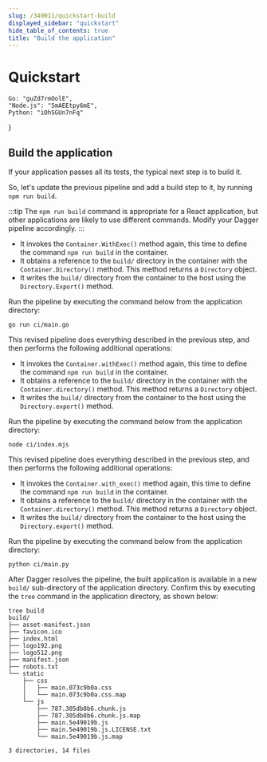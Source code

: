 ```yaml
---
slug: /349011/quickstart-build
displayed_sidebar: "quickstart"
hide_table_of_contents: true
title: "Build the application"
---
```


# Quickstart


    Go: "guZd7rmOolE",
    "Node.js": "5mAEEtpy6mE",
    Python: "iOhSGUn7nFq"
}

<QuickstartDoc embeds={ids}>

## Build the application

If your application passes all its tests, the typical next step is to build it.

So, let's update the previous pipeline and add a build step to it, by running `npm run build`.

:::tip
The `npm run build` command is appropriate for a React application, but other applications are likely to use different commands. Modify your Dagger pipeline accordingly.
:::

<Tabs groupId="language" className="embeds">
<TabItem value="Go">

<Embed id="guZd7rmOolE" />

- It invokes the `Container.WithExec()` method again, this time to define the command `npm run build` in the container.
- It obtains a reference to the `build/` directory in the container with the `Container.Directory()` method. This method returns a `Directory` object.
- It writes the `build/` directory from the container to the host using the `Directory.Export()` method.

Run the pipeline by executing the command below from the application directory:

```shell
go run ci/main.go
```

</TabItem>
<TabItem value="Node.js">

<Embed id="5mAEEtpy6mE" />

This revised pipeline does everything described in the previous step, and then performs the following additional operations:

- It invokes the `Container.withExec()` method again, this time to define the command `npm run build` in the container.
- It obtains a reference to the `build/` directory in the container with the `Container.directory()` method. This method returns a `Directory` object.
- It writes the `build/` directory from the container to the host using the `Directory.export()` method.

Run the pipeline by executing the command below from the application directory:

```shell
node ci/index.mjs
```

</TabItem>
<TabItem value="Python">

<Embed id="iOhSGUn7nFq" />

This revised pipeline does everything described in the previous step, and then performs the following additional operations:

- It invokes the `Container.with_exec()` method again, this time to define the command `npm run build` in the container.
- It obtains a reference to the `build/` directory in the container with the `Container.directory()` method. This method returns a `Directory` object.
- It writes the `build/` directory from the container to the host using the `Directory.export()` method.

Run the pipeline by executing the command below from the application directory:

```shell
python ci/main.py
```

</TabItem>
</Tabs>

After Dagger resolves the pipeline, the built application is available in a new `build/` sub-directory of the application directory. Confirm this by executing the `tree` command in the application directory, as shown below:

```shell
tree build
build/
├── asset-manifest.json
├── favicon.ico
├── index.html
├── logo192.png
├── logo512.png
├── manifest.json
├── robots.txt
└── static
    ├── css
    │   ├── main.073c9b0a.css
    │   └── main.073c9b0a.css.map
    └── js
        ├── 787.305db8b6.chunk.js
        ├── 787.305db8b6.chunk.js.map
        ├── main.5e49019b.js
        ├── main.5e49019b.js.LICENSE.txt
        └── main.5e49019b.js.map

3 directories, 14 files
    
```

</QuickstartDoc>
